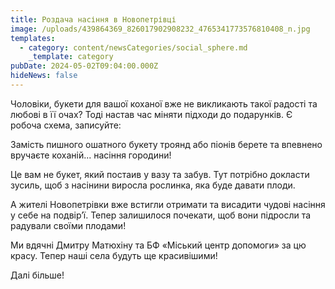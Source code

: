 ```yaml
---
title: Роздача насіння в Новопетрівці
image: /uploads/439864369_826017902908232_4765341773576810408_n.jpg
templates:
  - category: content/newsCategories/social_sphere.md
    _template: category
pubDate: 2024-05-02T09:04:00.000Z
hideNews: false
---
```


Чоловіки, букети для вашої коханої вже не викликають такої радості та любові в її очах? Тоді настав час міняти підходи до подарунків. Є робоча схема, записуйте:

Замість пишного ошатного букету троянд або піонів берете та впевнено вручаєте коханій... насіння городини!

Це вам не букет, який постаив у вазу та забув. Тут потрібно докласти зусиль, щоб з насінини виросла рослинка, яка буде давати плоди.

А жителі Новопетрівки вже встигли отримати та висадити чудові насіння  у себе на подвір’ї. Тепер залишилося почекати, щоб вони підросли та радували своїми плодами! 

Ми вдячні Дмитру Матюхіну та БФ «Міський центр допомоги» за цю красу. Тепер наші села будуть ще красивішими!

Далі більше!
